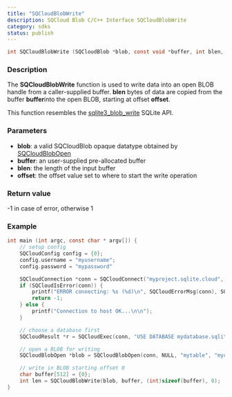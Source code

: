 ```yaml
---
title: "SQCloudBlobWrite"
description: SQCloud Blob C/C++ Interface SQCloudBlobWrite
category: sdks
status: publish
---
```


```c
int SQCloudBlobWrite (SQCloudBlob *blob, const void *buffer, int blen, int offset);
```

### Description
The **SQCloudBlobWrite** function is used to write data into an open BLOB handle from a caller-supplied buffer.
**blen** bytes of data are copied from the buffer **buffer**into the open BLOB, starting at offset **offset**.

This function resembles the [sqlite3_blob_write](https://www.sqlite.org/c3ref/blob_write.html) SQLite API. 

### Parameters
* **blob**: a valid SQCloudBlob opaque datatype obtained by [SQCloudBlobOpen](/docs/sdk/c/sqcloudblobopen)
* **buffer**: an user-supplied pre-allocated buffer
* **blen**: the length of the input buffer
* **offset**: the offset value set to where to start the write operation

### Return value
-1 in case of error, otherwise 1

### Example
```c
int main (int argc, const char * argv[]) {
    // setup config
    SQCloudConfig config = {0};
    config.username = "myusername";
    config.password = "mypassword"

    SQCloudConnection *conn = SQCloudConnect("myproject.sqlite.cloud", SQCLOUD_DEFAULT_PORT, &config);
    if (SQCloudIsError(conn)) {
        printf("ERROR connecting: %s (%d)\n", SQCloudErrorMsg(conn), SQCloudErrorCode(conn));
        return -1;
    } else {
        printf("Connection to host OK...\n\n");
    }

    // choose a database first
    SQCloudResult *r = SQCloudExec(conn, "USE DATABASE mydatabase.sqlite;");

    // open a BLOB for writing
    SQCloudBlobOpen *blob = SQCloudBlobOpen(conn, NULL, "mytable", "mycolumn", 1, 1);

    // write in BLOB starting offset 0
    char buffer[512] = {0};
    int len = SQCloudBlobWrite(blob, buffer, (int)sizeof(buffer), 0);
}
```